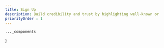 ```yaml
---
title: Sign Up
description: Build credibility and trust by highlighting well-known or reputable brands that are connected to your business.
priorityOrder : 1
---
```



    ..._components
}

<BlockPreview
    title="Sign Up 1"
    src="/blocks-preview/signup/signup1"
    code={signupCode1}
    client:visible
/>

<BlockPreview
    title="Sign Up 2"
    src="/blocks-preview/signup/signup2"
    code={signupCode2}
    client:visible
/>